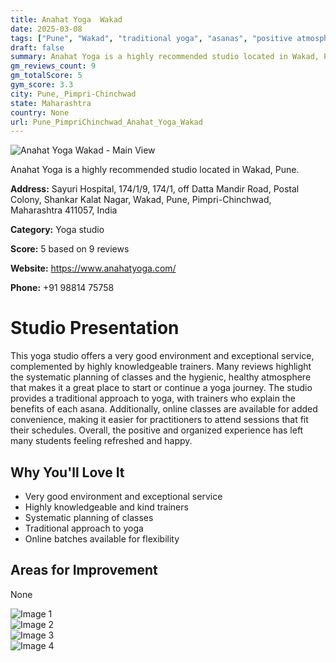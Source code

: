 ```yaml
---
title: Anahat Yoga  Wakad
date: 2025-03-08
tags: ["Pune", "Wakad", "traditional yoga", "asanas", "positive atmosphere", "organized", "Pune, Pimpri-Chinchwad"]  
draft: false
summary: Anahat Yoga is a highly recommended studio located in Wakad, Pune.
gm_reviews_count: 9
gm_totalScore: 5
gym_score: 3.3
city: Pune,_Pimpri-Chinchwad
state: Maharashtra
country: None
url: Pune_PimpriChinchwad_Anahat_Yoga_Wakad
---
```


<div className="aspect-[16/9] relative my-8">
  <img 
    src="https://lh5.googleusercontent.com/p/AF1QipNTg0zCkXSmudjX_8e1MIwuMzJeGaQ2Iw7Yahrc=w1920-h1080-k-no"
    alt="Anahat Yoga  Wakad - Main View"
    className="object-cover absolute inset-0 w-full h-full rounded-lg"
  />
</div>

Anahat Yoga is a highly recommended studio located in Wakad, Pune.

**Address:** Sayuri Hospital, 174/1/9, 174/1, off Datta Mandir Road, Postal Colony, Shankar Kalat Nagar, Wakad, Pune, Pimpri-Chinchwad, Maharashtra 411057, India

**Category:** Yoga studio

**Score:** 5 based on 9 reviews

**Website:** https://www.anahatyoga.com/

**Phone:** +91 98814 75758

# Studio Presentation

This yoga studio offers a very good environment and exceptional service, complemented by highly knowledgeable trainers. Many reviews highlight the systematic planning of classes and the hygienic, healthy atmosphere that makes it a great place to start or continue a yoga journey. The studio provides a traditional approach to yoga, with trainers who explain the benefits of each asana. Additionally, online classes are available for added convenience, making it easier for practitioners to attend sessions that fit their schedules. Overall, the positive and organized experience has left many students feeling refreshed and happy.

## Why You'll Love It

- Very good environment and exceptional service
- Highly knowledgeable and kind trainers
- Systematic planning of classes
- Traditional approach to yoga
- Online batches available for flexibility

## Areas for Improvement

None

<div className="grid grid-cols-1 xl:grid-cols-2 gap-4 my-8">
<div className="aspect-[4/3] relative"><img src="https://lh5.googleusercontent.com/p/AF1QipOfgzCwi96XLhApZmYx13Bzx_225AWsI919gmvy=w1920-h1080-k-no" alt="Image 1" className="object-cover absolute inset-0 w-full h-full rounded-lg" /></div>
<div className="aspect-[4/3] relative"><img src="https://lh5.googleusercontent.com/p/AF1QipOyDKa6k_2lWG8lOm74GT2VtTo0IQT-uSWz3zE_=w1920-h1080-k-no" alt="Image 2" className="object-cover absolute inset-0 w-full h-full rounded-lg" /></div>
<div className="aspect-[4/3] relative"><img src="https://lh5.googleusercontent.com/p/AF1QipNKVgUApBIcSOK1GafBvXbkMpzssED6KEMn59jq=w1920-h1080-k-no" alt="Image 3" className="object-cover absolute inset-0 w-full h-full rounded-lg" /></div>
<div className="aspect-[4/3] relative"><img src="https://lh5.googleusercontent.com/p/AF1QipPVHs3dxeLnYKCLejuWsK4HodES2vU6cDbmUIAN=w1920-h1080-k-no" alt="Image 4" className="object-cover absolute inset-0 w-full h-full rounded-lg" /></div>
</div>